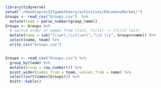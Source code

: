 ```r
library(tidyverse)
setwd("~/Desktop/ec327gametheory/activities/05LemonsMarket/")
Groups <- read_csv("Groups.csv")  %>%
  mutate(team = parse_number(group_name)) 
Groups <- Groups %>% 
  # switch order of names from (last, first) -> (first last)
  mutate(name = sub("(\\w+),\\s(\\w+)","\\2 \\1", Groups$name)) %>% 
  select(name, team) %>% 
  write_csv("Groups.csv")


Groups <- read_csv("Groups.csv") %>% 
  group_by(team) %>% 
  mutate(Group = row_number()) %>% 
  pivot_wider(names_from = team, values_from = name) %>% 
  select(sort(names(Groups))) %>% 
  knitr::kable()
```

